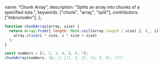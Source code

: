   name: "Chunk Array",
  description: "Splits an array into chunks of a specified size.",
  keywords: ["chunk", "array", "split"],
  contributors: ["itsbrunodev"],
};

```js
function chunkArray(array, size) {
  return Array.from({ length: Math.ceil(array.length / size) }, (_, i) =>
    array.slice(i * size, i * size + size)
  );
}
```

```js
const numbers = [1, 2, 3, 4, 5, 6, 7];
chunkArray(numbers, 3); // [[1, 2, 3], [4, 5, 6], [7]]
```
